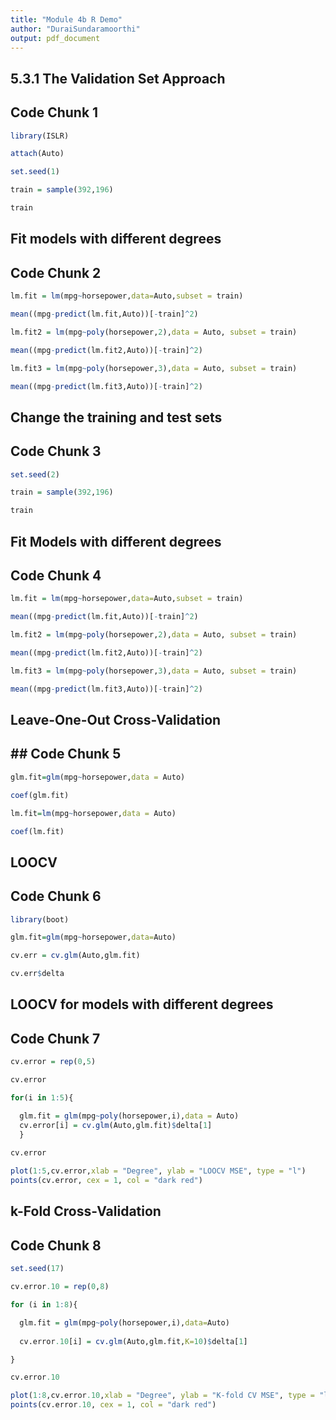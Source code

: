 ```yaml
---
title: "Module 4b R Demo"
author: "DuraiSundaramoorthi"
output: pdf_document
---
```


## 5.3.1 The Validation Set Approach
## Code Chunk 1
```r
library(ISLR)

attach(Auto)

set.seed(1)

train = sample(392,196)

train

```
## Fit models with different degrees
## Code Chunk 2
```r
lm.fit = lm(mpg~horsepower,data=Auto,subset = train)

mean((mpg-predict(lm.fit,Auto))[-train]^2)

lm.fit2 = lm(mpg~poly(horsepower,2),data = Auto, subset = train)

mean((mpg-predict(lm.fit2,Auto))[-train]^2)

lm.fit3 = lm(mpg~poly(horsepower,3),data = Auto, subset = train)

mean((mpg-predict(lm.fit3,Auto))[-train]^2)
```

## Change the training and test sets
## Code Chunk 3
```r
set.seed(2)

train = sample(392,196)

train
```

## Fit Models with different degrees
## Code Chunk 4
```r
lm.fit = lm(mpg~horsepower,data=Auto,subset = train)

mean((mpg-predict(lm.fit,Auto))[-train]^2)

lm.fit2 = lm(mpg~poly(horsepower,2),data = Auto, subset = train)

mean((mpg-predict(lm.fit2,Auto))[-train]^2)

lm.fit3 = lm(mpg~poly(horsepower,3),data = Auto, subset = train)

mean((mpg-predict(lm.fit3,Auto))[-train]^2)
```

## Leave-One-Out Cross-Validation
## ## Code Chunk 5
```r
glm.fit=glm(mpg~horsepower,data = Auto)

coef(glm.fit)

lm.fit=lm(mpg~horsepower,data = Auto)

coef(lm.fit)
```

## LOOCV
## Code Chunk 6
```r
library(boot)

glm.fit=glm(mpg~horsepower,data=Auto)

cv.err = cv.glm(Auto,glm.fit)

cv.err$delta
```
## LOOCV for models with different degrees 
## Code Chunk 7
```r
cv.error = rep(0,5)

cv.error

for(i in 1:5){

  glm.fit = glm(mpg~poly(horsepower,i),data = Auto)
  cv.error[i] = cv.glm(Auto,glm.fit)$delta[1]
  }
  
cv.error  

plot(1:5,cv.error,xlab = "Degree", ylab = "LOOCV MSE", type = "l")
points(cv.error, cex = 1, col = "dark red")
```


## k-Fold Cross-Validation
## Code Chunk 8
```r
set.seed(17)

cv.error.10 = rep(0,8)

for (i in 1:8){

  glm.fit = glm(mpg~poly(horsepower,i),data=Auto)
  
  cv.error.10[i] = cv.glm(Auto,glm.fit,K=10)$delta[1]

}

cv.error.10

plot(1:8,cv.error.10,xlab = "Degree", ylab = "K-fold CV MSE", type = "l")
points(cv.error.10, cex = 1, col = "dark red")

```
